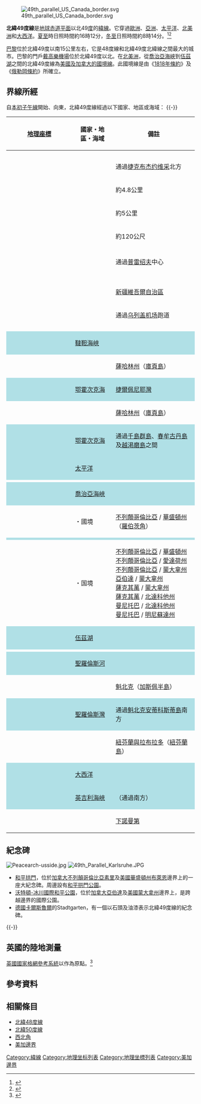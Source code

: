 {{NoteTA
|G1=Toponym
|G2=USState
}}
{{Location map-line|lat=49}}
{{kml}}
[[File:49th_parallel_US_Canada_border.svg|thumb]]

'''北緯49度線'''是[[地球|地球]][[赤道|赤道平面]]以北49[[度_(角)|度]]的[[緯線|緯線]]。它穿過[[歐洲|歐洲]]、[[亞洲|亞洲]]、[[太平洋|太平洋]]、[[北美洲|北美洲]]和[[大西洋|大西洋]]。[[夏至|夏至]]時日照時間約16時12分，[[冬至|冬至]]日照時間約8時14分。<ref>{{Cite web|url=http://www.timeanddate.com/sun/france/paris?month=6&year=2016|title=Sunrise and sunset times in Paris, June 2016|accessdate=2016-04-04|archive-date=2016-04-15|archive-url=https://web.archive.org/web/20160415123003/http://www.timeanddate.com/sun/france/paris?month=6&year=2016|dead-url=no}}</ref><ref>{{Cite web|url=http://www.timeanddate.com/sun/france/paris?month=12&year=2016|title=Sunrise and sunset times in Paris, December 2016|accessdate=2016-04-04|archive-date=2016-04-15|archive-url=https://web.archive.org/web/20160415125257/http://www.timeanddate.com/sun/france/paris?month=12&year=2016|dead-url=no}}</ref>

[[巴黎|巴黎]]位於北緯49度以南15公里左右，它是48度線和北緯49度北緯線之間最大的城市。巴黎的門戶[[戴高樂機場|戴高樂機場]]位於北緯49度以北。在[[北美洲|北美洲]]，從[[喬治亞海峽|喬治亞海峽]]到[[伍茲湖|伍茲湖]]之間的北緯49度線為[[美加邊境|美國及加拿大的國境線]]。此國境線是由《[[1818年條約|1818年條約]]》及《[[俄勒岡條約|俄勒岡條約]]》所確立。

== 界線所經 ==

自[[本初子午線|本初子午線]]開始、向東，北緯49度線經過以下國家、地區或海域：
{{-}}
{| class="wikitable"
! width="160" | [[地理座標系|地理座標]]
! 國家・地區・海域
! 備註
|-valign="top"
| {{Coord|49|0|N|0|0|E|type:landmark|name=本初子午線}}
! scope="row" | {{FRA}}
| {{flatlist |
* [[下諾曼第|下諾曼第]]
* [[上諾曼第|上諾曼第]]
* [[法蘭西島|法蘭西島]]（通過[[巴黎|巴黎]]北部）
* [[皮卡第|皮卡第]]
* [[香檳-阿登|香檳-阿登]]
* [[洛林|洛林]]
* [[亞爾薩斯|亞爾薩斯]]
* 洛林
* 亞爾薩斯
}}
|-valign="top"
| {{Coord|49|0|N|8|4|E|type:country|name=德國}}
! scope="row" | {{DEU}}
| {{flatlist |
* [[萊茵蘭-普法茲|萊茵蘭-普法茲]]
* [[巴登-符登堡邦|巴登-符登堡邦]]（通過[[卡爾斯魯爾|卡爾斯魯爾]]中心、[[贝西格海姆|贝西格海姆]]）
* [[巴伐利亞|巴伐利亞]]（通過[[金丁|金丁]]、[[雷根斯堡|雷根斯堡]]南方）
}}
|-
| {{Coord|49|0|N|13|24|E|type:country|name=捷克}}
! scope="row" | {{CZE}}
|通過[[捷克布杰约维采|捷克布杰约维采]]北方
|-
| {{Coord|49|0|N|15|0|E|type:country|name=奧地利}}
! scope="row" | {{AUT}}
| 約4.8公里
|-
| {{Coord|49|0|N|15|4|E|type:country|name=捷克}}
! scope="row" | {{CZE}}
| 約5公里
|-
| {{Coord|49|0|N|15|8|E|type:country|name=奧地利}}
! scope="row" | {{AUT}}
| 約120公尺
|-
| {{Coord|49|0|N|15|8|E|type:country|name=捷克}}
! scope="row" | {{CZE}}
|
|-
| {{Coord|49|0|N|17|57|E|type:country|name=斯洛伐克}}
! scope="row" | {{SVK}}
|通過[[普雷绍夫|普雷绍夫]]中心
|-
| {{Coord|49|0|N|22|32|E|type:country|name=烏克蘭}}
! scope="row" | {{UKR}}
|
|-valign="top"
| {{Coord|49|0|N|39|42|E|type:country|name=俄羅斯}}
! scope="row" | {{RUS}}
| {{flatlist |
* [[羅斯托夫州|羅斯托夫州]]
* [[伏爾加格勒州|伏爾加格勒州]]
}}
|-
| {{Coord|49|0|N|46|55|E|type:country|name=哈薩克}}
! scope="row" | {{KAZ}}
|
|-valign="top"
| {{Coord|49|0|N|86|44|E|type:country|name=中國}}
! scope="row" | {{CHN}}
| [[新疆維吾爾自治區|新疆維吾爾自治區]]
|-
| {{Coord|49|0|N|87|55|E|type:country|name=蒙古}}
! scope="row" | {{MNG}}
|通過[[乌列盖机场|乌列盖机场]]跑道
|-valign="top"
| {{Coord|49|0|N|116|8|E|type:country|name=中國}}
! scope="row" | {{CHN}}
| {{flatlist |
* [[內蒙古自治區|內蒙古自治區]]
* [[黑龍江省|黑龍江省]]
}}
|-valign="top"
| {{Coord|49|0|N|130|0|E|type:country|name=俄羅斯}}
! scope="row" | {{RUS}}
| {{flatlist |
* [[阿穆爾州|阿穆爾州]]
* [[猶太自治州|猶太自治州]]
* [[哈巴羅夫斯克邊疆區|哈巴羅夫斯克邊疆區]]
}}
|-
| style="background:#b0e0e6;" | {{Coord|49|0|N|140|21|E|type:waterbody|name=韃靼海峽}}
! scope="row" style="background:#b0e0e6;" | [[韃靼海峽|韃靼海峽]]
| style="background:#b0e0e6;" |
|-
| {{Coord|49|0|N|142|1|E|type:country|name=庫頁島}}
! scope="row" | {{RUS}}
| [[薩哈林州|薩哈林州]]（[[庫頁島|庫頁島]]）
|-valign="top"
| style="background:#b0e0e6;" | {{Coord|49|0|N|142|57|E|type:waterbody|name=鄂霍次克海}}
! scope="row" style="background:#b0e0e6;" | [[鄂霍次克海|鄂霍次克海]]
| style="background:#b0e0e6;" | [[捷爾佩尼耶灣|捷爾佩尼耶灣]]
|-
| {{Coord|49|0|N|144|26|E|type:country|name=庫頁島}}
! scope="row" | {{RUS}}
| [[薩哈林州|薩哈林州]]（[[庫頁島|庫頁島]]）
|-valign="top"
| style="background:#b0e0e6;" | {{Coord|49|0|N|144|27|E|type:waterbody|name=鄂霍次克海}}
! scope="row" style="background:#b0e0e6;" | [[鄂霍次克海|鄂霍次克海]]
| style="background:#b0e0e6;" | 通過[[千島群島|千島群島]]、[[春牟古丹島|春牟古丹島]]及[[越渇磨島|越渇磨島]]之間
|-
| style="background:#b0e0e6;" | {{Coord|49|0|N|154|22|E|type:waterbody|name=太平洋}}
! scope="row" style="background:#b0e0e6;" | [[太平洋|太平洋]]
| style="background:#b0e0e6;" |
|-valign="top"
| {{Coord|49|0|N|125|41|W|type:country|name=加拿大}}
! scope="row" | {{CAN}}
| {{flatlist |
* [[不列顛哥倫比亞|不列顛哥倫比亞]][[溫哥華島|溫哥華島]]
* {{le|忒提斯島|Thetis Island}}
* {{le|加利安諾島|Galiano Island}}
}}
|-
| style="background:#b0e0e6;" | {{Coord|49|0|N|123|34|W|type:waterbody|name=喬治亞海峽}}
! scope="row" style="background:#b0e0e6;" | [[喬治亞海峽|喬治亞海峽]]
| style="background:#b0e0e6;" |
|-valign="top"
| {{Coord|49|0|N|123|5|W|type:country|name=美加邊境}}
! scope="row" | {{CAN}}・{{USA}}國境
| [[不列顛哥倫比亞|不列顛哥倫比亞]] / [[華盛頓州|華盛頓州]]（[[羅伯茨角_(美國)|羅伯茨角]]）
|-
| style="background:#b0e0e6;" | {{Coord|49|0|N|123|2|W|type:waterbody|name=邦德里灣}}
! scope="row" style="background:#b0e0e6;" | {{le|邦德里灣|Boundary Bay}}
| style="background:#b0e0e6;" | {{le|斯米艾莫灣|Semiahmoo Bay}}
|-valign="top"
| {{Coord|49|0|N|122|45|W|type:country|name=美加邊境}}
! scope="row" | {{CAN}}・{{USA}}国境
| [[不列顛哥倫比亞|不列顛哥倫比亞]] / [[華盛頓州|華盛頓州]]<br> [[不列顛哥倫比亞|不列顛哥倫比亞]] / [[愛達荷州|愛達荷州]]<br> [[不列顛哥倫比亞|不列顛哥倫比亞]] / [[蒙大拿州|蒙大拿州]]<br> [[亞伯達|亞伯達]] / [[蒙大拿州|蒙大拿州]]<br> [[薩克其萬|薩克其萬]] / [[蒙大拿州|蒙大拿州]]<br> [[薩克其萬|薩克其萬]] / [[北達科他州|北達科他州]]<br> [[曼尼托巴|曼尼托巴]] / [[北達科他州|北達科他州]]<br> [[曼尼托巴|曼尼托巴]] / [[明尼蘇達州|明尼蘇達州]]
|-valign="top"
| style="background:#b0e0e6;" | {{Coord|49|0|N|95|17|W|type:waterbody|name=伍茲湖}}
! scope="row" style="background:#b0e0e6;" | [[伍茲湖|伍茲湖]]
| style="background:#b0e0e6;" | 
|-valign="top"
| {{Coord|49|0|N|94|25|W|type:country|name=加拿大}}
! scope="row" | {{CAN}}
| {{flatlist |
* [[安大略|安大略]]
* [[魁北克|魁北克]]
}}
|-
| style="background:#b0e0e6;" | {{Coord|49|0|N|68|38|W|type:waterbody|name=聖羅倫斯河}}
! scope="row" style="background:#b0e0e6;" | [[聖羅倫斯河|聖羅倫斯河]]
| style="background:#b0e0e6;" |
|-
| {{Coord|49|0|N|66|58|W|type:country|name=加拿大}}
! scope="row" | {{CAN}}
| [[魁北克|魁北克]]（[[加斯佩半島|加斯佩半島]]）
|-
| style="background:#b0e0e6;" | {{Coord|49|0|N|64|24|W|type:waterbody|name=聖羅倫斯灣}}
! scope="row" style="background:#b0e0e6;" | [[聖羅倫斯灣|聖羅倫斯灣]]
| style="background:#b0e0e6;" | 通過[[魁北克|魁北克]][[安蒂科斯蒂島|安蒂科斯蒂島]]南方
|-
| {{Coord|49|0|N|58|31|W|type:country|name=加拿大}}
! scope="row" | {{CAN}}
| [[紐芬蘭與拉布拉多|紐芬蘭與拉布拉多]]（[[紐芬蘭島|紐芬蘭島]]）
|-
| style="background:#b0e0e6;" | {{Coord|49|0|N|53|44|W|type:waterbody|name=大西洋}}
! scope="row" style="background:#b0e0e6;" | [[大西洋|大西洋]]
| style="background:#b0e0e6;" |
|-
| style="background:#b0e0e6;" | {{Coord|49|0|N|5|38|W|type:waterbody|name=英吉利海峽}}
! scope="row" style="background:#b0e0e6;" | [[英吉利海峽|英吉利海峽]]
| style="background:#b0e0e6;" | {{le|聖馬洛灣|Gulf of Saint-Malo}}（通過{{JEY}}南方）
|-
| {{Coord|49|0|N|1|33|W|type:country|name=法國}}
! scope="row" | {{FRA}}
| [[下諾曼第|下諾曼第]]
|}

==紀念碑==

[[File:Peacearch-usside.jpg|thumb]]
[[File:49th_Parallel_Karlsruhe.JPG|thumb]]
* [[和平拱門|和平拱門]]，位於[[加拿大|加拿大]][[不列顛哥倫比亞|不列顛哥倫比亞]][[素里|素里]]及[[美國|美國]][[華盛頓州|華盛頓州]][[布萊恩_(華盛頓州)|布萊恩]]邊界上的一座大紀念碑。周邊設有[[和平拱門公園|和平拱門公園]]。
* [[沃特頓-冰川國際和平公園|沃特頓-冰川國際和平公園]]，位於[[加拿大|加拿大]][[亞伯達|亞伯達]]及[[美國|美國]][[蒙大拿州|蒙大拿州]]邊界上，是跨越邊界的國際公園。
* [[德國|德國]][[卡爾斯魯爾|卡爾斯魯爾]]的Stadtgarten，有一個以石頭及油漆表示北緯49度線的紀念碑。
{{-}}
==英國的陸地測量==

[[英國國家格網參考系統|英國國家格網參考系統]]以{{coord|49.0000|-2.0000|display=inline|format=dms|type:country}}作為原點。<ref>{{cite web |title=The true origin |url=http://www.ordnancesurvey.co.uk/oswebsite/gps/information/coordinatesystemsinfo/guidetonationalgrid/page2.html |work=Welcome to OS Net |publisher=Ordnance Survey |location=Southampton |date=2007-09-04 |accessdate=13 August 2009 |deadurl=yes |archiveurl=https://web.archive.org/web/20081205123745/http://www.ordnancesurvey.co.uk/oswebsite/gps/information/coordinatesystemsinfo/guidetonationalgrid/page2.html |archivedate=2008-12-05 }}</ref>

==參考資料==

{{reflist}}

==相關條目==

* [[北緯48度線|北緯48度線]]
* [[北緯50度線|北緯50度線]]
* [[西北角|西北角]]
* [[美加邊界|美加邊界]]
{{geographical coordinates|state=collapsed}}

[[Category:緯線|Category:緯線]]
[[Category:地理坐标列表|Category:地理坐标列表]]
[[Category:地理坐標列表|Category:地理坐標列表]]
[[Category:美加邊界|Category:美加邊界]]